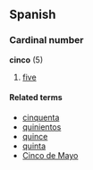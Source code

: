 ==Spanish==
===Cardinal number===
'''cinco''' (5)

# [[five]]

====Related terms====
*[[cinquenta]]
*[[quinientos]]
*[[quince#Spanish|quince]]
*[[quinta]]
*[[Cinco de Mayo]]